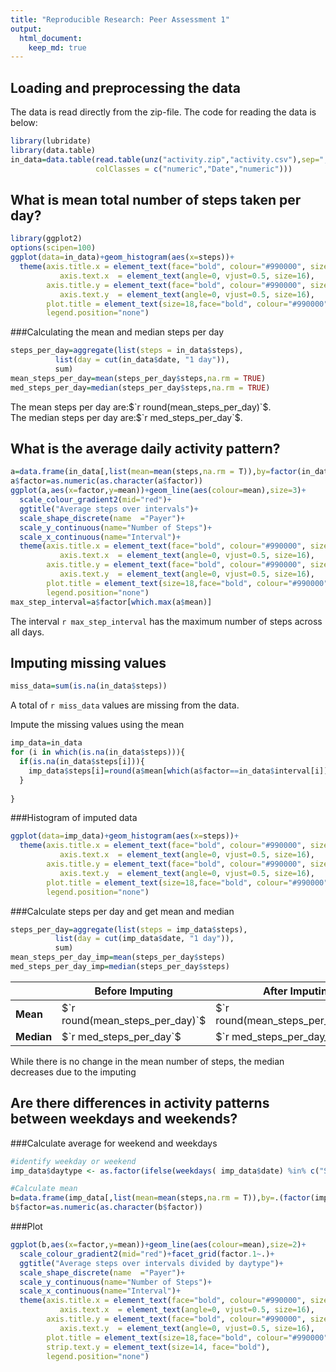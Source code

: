 ```yaml
---
title: "Reproducible Research: Peer Assessment 1"
output: 
  html_document:
    keep_md: true
---
```



## Loading and preprocessing the data
The data is read directly from the zip-file. The code for reading the data is below:  
```r
library(lubridate)
library(data.table)
in_data=data.table(read.table(unz("activity.zip","activity.csv"),sep=",",header=T,na.strings="NA",
                   colClasses = c("numeric","Date","numeric")))
```

## What is mean total number of steps taken per day?

```r
library(ggplot2)
options(scipen=100)
ggplot(data=in_data)+geom_histogram(aes(x=steps))+
  theme(axis.title.x = element_text(face="bold", colour="#990000", size=20),
           axis.text.x  = element_text(angle=0, vjust=0.5, size=16),
        axis.title.y = element_text(face="bold", colour="#990000", size=20),
           axis.text.y  = element_text(angle=0, vjust=0.5, size=16),
        plot.title = element_text(size=18,face="bold", colour="#990000"),
        legend.position="none")
```


###Calculating the mean and median steps per day

```r
steps_per_day=aggregate(list(steps = in_data$steps), 
          list(day = cut(in_data$date, "1 day")), 
          sum)
mean_steps_per_day=mean(steps_per_day$steps,na.rm = TRUE)
med_steps_per_day=median(steps_per_day$steps,na.rm = TRUE)
```
The mean steps per day are:$`r round(mean_steps_per_day)`$.  
The median steps per day are:$`r med_steps_per_day`$.  


## What is the average daily activity pattern?


```r
a=data.frame(in_data[,list(mean=mean(steps,na.rm = T)),by=factor(in_data$interval)])
a$factor=as.numeric(as.character(a$factor))
ggplot(a,aes(x=factor,y=mean))+geom_line(aes(colour=mean),size=3)+
  scale_colour_gradient2(mid="red")+
  ggtitle("Average steps over intervals")+
  scale_shape_discrete(name  ="Payer")+
  scale_y_continuous(name="Number of Steps")+
  scale_x_continuous(name="Interval")+
  theme(axis.title.x = element_text(face="bold", colour="#990000", size=20),
           axis.text.x  = element_text(angle=0, vjust=0.5, size=16),
        axis.title.y = element_text(face="bold", colour="#990000", size=20),
           axis.text.y  = element_text(angle=0, vjust=0.5, size=16),
        plot.title = element_text(size=18,face="bold", colour="#990000"),
        legend.position="none")
max_step_interval=a$factor[which.max(a$mean)]
```
The interval `r max_step_interval` has the maximum number of steps across all days.



## Imputing missing values

```r
miss_data=sum(is.na(in_data$steps))
```
A total of `r miss_data` values are missing from the data.  

Impute the missing values using the mean
```r
imp_data=in_data
for (i in which(is.na(in_data$steps))){
  if(is.na(in_data$steps[i])){
    imp_data$steps[i]=round(a$mean[which(a$factor==in_data$interval[i])])
  }
    
}
```
###Histogram of imputed data  
```r
ggplot(data=imp_data)+geom_histogram(aes(x=steps))+
  theme(axis.title.x = element_text(face="bold", colour="#990000", size=20),
           axis.text.x  = element_text(angle=0, vjust=0.5, size=16),
        axis.title.y = element_text(face="bold", colour="#990000", size=20),
           axis.text.y  = element_text(angle=0, vjust=0.5, size=16),
        plot.title = element_text(size=18,face="bold", colour="#990000"),
        legend.position="none")
```

###Calculate steps per day and get mean and median
```r
steps_per_day=aggregate(list(steps = imp_data$steps), 
          list(day = cut(imp_data$date, "1 day")), 
          sum)
mean_steps_per_day_imp=mean(steps_per_day$steps)
med_steps_per_day_imp=median(steps_per_day$steps)
```
|   |Before Imputing  | After Imputing
---|------------- | -------------
**Mean**|$`r round(mean_steps_per_day)`$  | $`r round(mean_steps_per_day_imp)`$
**Median**|$`r med_steps_per_day`$  | $`r med_steps_per_day_imp`$

While there is no change in the mean number of steps, the median decreases due to the imputing




## Are there differences in activity patterns between weekdays and weekends?

###Calculate average for weekend and weekdays
```r
#identify weekday or weekend
imp_data$daytype <- as.factor(ifelse(weekdays( imp_data$date) %in% c("Saturday","Sunday"), "Weekend", "Weekday")) 

#Calculate mean
b=data.frame(imp_data[,list(mean=mean(steps,na.rm = T)),by=.(factor(imp_data$interval),factor(imp_data$daytype))])
b$factor=as.numeric(as.character(b$factor))
```
###Plot 
```r
ggplot(b,aes(x=factor,y=mean))+geom_line(aes(colour=mean),size=2)+
  scale_colour_gradient2(mid="red")+facet_grid(factor.1~.)+
  ggtitle("Average steps over intervals divided by daytype")+
  scale_shape_discrete(name  ="Payer")+
  scale_y_continuous(name="Number of Steps")+
  scale_x_continuous(name="Interval")+
  theme(axis.title.x = element_text(face="bold", colour="#990000", size=20),
           axis.text.x  = element_text(angle=0, vjust=0.5, size=16),
        axis.title.y = element_text(face="bold", colour="#990000", size=20),
           axis.text.y  = element_text(angle=0, vjust=0.5, size=16),
        plot.title = element_text(size=18,face="bold", colour="#990000"),
        strip.text.y = element_text(size=14, face="bold"),
        legend.position="none")
```




















